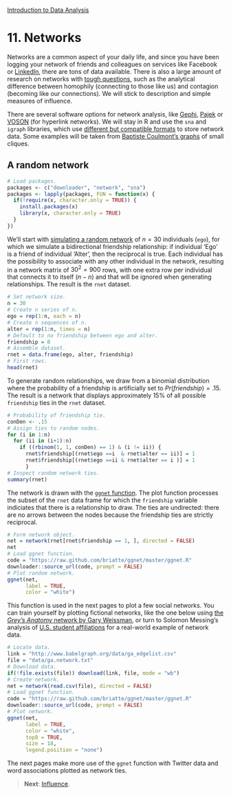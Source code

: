<style>@import url(style.css);</style>
[Introduction to Data Analysis](index.html "Course index")

# 11. Networks

Networks are a common aspect of your daily life, and since you have been logging your network of friends and colleagues on services like Facebook or [LinkedIn](http://inmaps.linkedinlabs.com/), there are tons of data available. There is also a large amount of research on networks with [tough questions](http://masi.cscs.lsa.umich.edu/~crshalizi/weblog/773.html), such as the analytical difference between homophily (connecting to those like us) and contagion (becoming like our connections). We will stick to description and simple measures of influence.

There are several software options for network analysis, like [Gephi](https://gephi.org/), [Pajek](http://quanti.hypotheses.org/512/) or [VOSON](http://voson.anu.edu.au/) (for hyperlink networks). We will stay in R and use the `sna` and `igraph` libraries, which use [different but compatible formats](http://groupefmr.hypotheses.org/363) to store network data. Some examples will be taken from [Baptiste Coulmont's graphs](http://coulmont.com/index.php?s=igraph) of small cliques.

## A random network

```r
# Load packages.
packages <- c("downloader", "network", "sna")
packages <- lapply(packages, FUN = function(x) {
  if(!require(x, character.only = TRUE)) {
    install.packages(x)
    library(x, character.only = TRUE)
  }
})
```

We'll start with [simulating a random network](http://www.econometricsbysimulation.com/2012/10/simulating-social-network-data.html) of $n = 30$ individuals (`ego`), for which we simulate a bidirectional friendship relationship: if individual 'Ego' is a friend of individual 'Alter', then the reciprocal is true. Each individual has the possibility to associate with any other individual in the network, resulting in a network matrix of $30^2 = 900$ rows, with one extra row per individual that connects it to itself ($n-n$) and that will be ignored when generating relationships. The result is the `rnet` dataset.

```r
# Set network size.
n = 30
# Create n series of n.
ego = rep(1:n, each = n)
# Create n sequences of n.
alter = rep(1:n, times = n)
# Default to no friendship between ego and alter.
friendship = 0
# Assemble dataset.
rnet = data.frame(ego, alter, friendship)
# First rows.
head(rnet)
```

To generate random relationships, we draw from a binomial distribution where the probability of a friendship is artificially set to $Pr(friendship) = .15$. The result is a network that displays approximately 15% of all possible `friendship` ties in the `rnet` dataset.

```r
# Probability of friendship tie.
conDen <- .15
# Assign ties to random nodes.
for (i in 1:n)
  for (ii in (i+1):n)
    if ((rbinom(1, 1, conDen) == 1) & (i != ii)) {
      rnet$friendship[(rnet$ego ==i  & rnet$alter == ii)] = 1
      rnet$friendship[(rnet$ego ==ii & rnet$alter == i )] = 1
      }
# Inspect random network ties.
summary(rnet)
```

The network is drawn with the [`ggnet` function][gh-ggnet]. The plot function processes the subset of the `rnet` data frame for which the `friendship` variable indiciates that there is a relationship to draw. The ties are undirected: there are no arrows between the nodes because the friendship ties are strictly reciprocal.

[gh-ggnet]: https://github.com/briatte/ggnet

```r
# Form network object.
net = network(rnet[rnet$friendship == 1, ], directed = FALSE)
net
# Load ggnet function.
code = "https://raw.github.com/briatte/ggnet/master/ggnet.R"
downloader::source_url(code, prompt = FALSE)
# Plot random network.
ggnet(net,
      label = TRUE,
      color = "white")
```

This function is used in the next pages to plot a few social networks. You can train yourself by plotting fictional networks, like the one below using [the _Grey's Anatomy_ network by Gary Weissman][gw-grey], or turn to Solomon Messing's analysis of [U.S. student affiliations][sm-student] for a real-world example of network data.

[sm-student]: https://solomonmessing.wordpress.com/2012/09/30/working-with-bipartiteaffiliation-network-data-in-r/
[gw-grey]: http://www.r-bloggers.com/grey%E2%80%99s-anatomy-network-of-sexual-relations/

```r
# Locate data.
link = "http://www.babelgraph.org/data/ga_edgelist.csv"
file = "data/ga.network.txt"
# Download data.
if(!file.exists(file)) download(link, file, mode = "wb")
# Create network.
net = network(read.csv(file), directed = FALSE)
# Load ggnet function.
code = "https://raw.github.com/briatte/ggnet/master/ggnet.R"
downloader::source_url(code, prompt = FALSE)
# Plot network.
ggnet(net, 
      label = TRUE, 
      color = "white", 
      top8 = TRUE, 
      size = 18,
      legend.position = "none")
```

The next pages make more use of the `ggnet` function with Twitter data and word associations plotted as network ties.

> __Next__: [Influence](111_influence.html).
